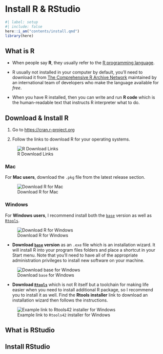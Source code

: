# Install R & RStudio

```r
#| label: setup
#| include: false
here::i_am("contents/install.qmd")
library(here)
```


## What is R

-   When people say **R**, they usually refer to the [R programming language](https://en.wikipedia.org/wiki/R_(programming_language)).

-   R usually not installed in your computer by default, you'll need to download it from [The Comprehensive R Archive Network](https://cran.r-project.org) maintained by an international team of developers who make the language available for *free*.
  
-   When you have R installed, then you can write and run **R code** which is the human-readable text that instructs R interpreter what to do. 

## Download & Install R

1. Go to <https://cran.r-project.org>
   
2. Follow the links to download R for your operating systems.

![R Download Links](/images/setup/cran-dl-r.png)

### Mac

For **Mac users**, download the `.pkg` file from the latest release section.

![Download R for Mac](/images/setup/cran-dl-mac.png)

### Windows

For **Windows users**, I recommend install both the [`base`](https://cloud.r-project.org/bin/windows/base/) version as well as [`Rtools`](https://cloud.r-project.org/bin/windows/Rtools/).


![Download R for Windows](/images/setup/cran-dl-win.png)


-   **Download [`base`](https://cloud.r-project.org/bin/windows/base/) version** as an `.exe` file which is an installation wizard. It will install R into your program files folders and place a shortcut in your Start menu. Note that you’ll need to have all of the appropriate administration privileges to install new software on your machine.

![Download `base` for Windows](/images/setup/cran-dl-win-base.png)


-   **Download [`Rtools`](https://cloud.r-project.org/bin/windows/Rtools/)** which is not R itself but a toolchain for making life easier when you need to install additional R package, so I recommend you to install it as well. Find the **Rtools installer** link to download an installation wizard then follows the instructions.

![Example link to `Rtools42` installer for Windows](/images/setup/cran-dl-win-rtools.png)


## What is RStudio



## Install RStudio
